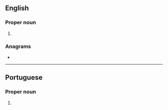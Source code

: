 {{also|recife}}
==English==

===Proper noun===
{{en-proper noun}}

# {{place:Brazil/state capital|en|state=Pernambuco}}

===Anagrams===
* {{anagrams|en|fierce}}

----

==Portuguese==

===Proper noun===
{{pt-proper noun}}

# {{place:Brazil/state capital|pt|state=Pernambuco}}